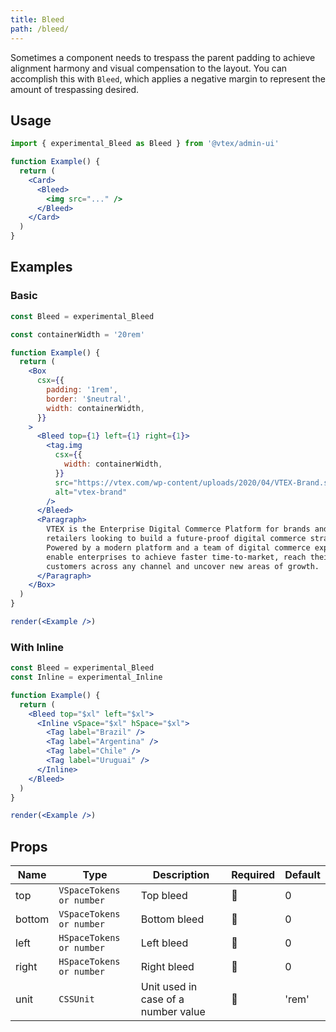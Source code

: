 ```yaml
---
title: Bleed
path: /bleed/
---
```



<PageHeader title="Bleed" />

Sometimes a component needs to trespass the parent padding to achieve alignment harmony and visual compensation to the layout. You can accomplish this with `Bleed`, which applies a negative margin to represent the amount of trespassing desired.

## Usage

```jsx
import { experimental_Bleed as Bleed } from '@vtex/admin-ui'

function Example() {
  return (
    <Card>
      <Bleed>
        <img src="..." />
      </Bleed>
    </Card>
  )
}
```

## Examples

### Basic

```jsx noInline live
const Bleed = experimental_Bleed

const containerWidth = '20rem'

function Example() {
  return (
    <Box
      csx={{
        padding: '1rem',
        border: '$neutral',
        width: containerWidth,
      }}
    >
      <Bleed top={1} left={1} right={1}>
        <tag.img
          csx={{
            width: containerWidth,
          }}
          src="https://vtex.com/wp-content/uploads/2020/04/VTEX-Brand.svg"
          alt="vtex-brand"
        />
      </Bleed>
      <Paragraph>
        VTEX is the Enterprise Digital Commerce Platform for brands and
        retailers looking to build a future-proof digital commerce strategy.
        Powered by a modern platform and a team of digital commerce experts, we
        enable enterprises to achieve faster time-to-market, reach their
        customers across any channel and uncover new areas of growth.
      </Paragraph>
    </Box>
  )
}

render(<Example />)
```

### With Inline

```jsx noInline live
const Bleed = experimental_Bleed
const Inline = experimental_Inline

function Example() {
  return (
    <Bleed top="$xl" left="$xl">
      <Inline vSpace="$xl" hSpace="$xl">
        <Tag label="Brazil" />
        <Tag label="Argentina" />
        <Tag label="Chile" />
        <Tag label="Uruguai" />
      </Inline>
    </Bleed>
  )
}

render(<Example />)
```

## Props

| Name   | Type                     | Description                         | Required | Default |
| ------ | ------------------------ | ----------------------------------- | -------- | ------- |
| top    | `VSpaceTokens or number` | Top bleed                           | 🚫       | 0       |
| bottom | `VSpaceTokens or number` | Bottom bleed                        | 🚫       | 0       |
| left   | `HSpaceTokens or number` | Left bleed                          | 🚫       | 0       |
| right  | `HSpaceTokens or number` | Right bleed                         | 🚫       | 0       |
| unit   | `CSSUnit`                | Unit used in case of a number value | 🚫       | 'rem'   |
